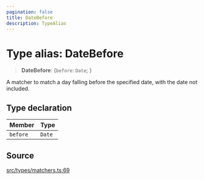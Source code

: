 ```yaml
---
pagination: false
title: DateBefore
description: TypeAlias
---
```


# Type alias: DateBefore

> **DateBefore**: \{`before`: `Date`;  }

A matcher to match a day falling before the specified date, with the date not
included.

## Type declaration

| Member | Type |
| :------ | :------ |
| `before` | `Date` |

## Source

[src/types/matchers.ts:69](https://github.com/gpbl/react-day-picker/blob/575f9be39/src/types/matchers.ts#L69)
